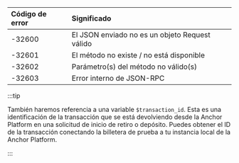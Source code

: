 <div>

| Código de error | Significado                                           |
| :-------------- | :---------------------------------------------------- |
| \-32600         | El JSON enviado no es un objeto Request válido        |
| \-32601         | El método no existe / no está disponible              |
| \-32602         | Parámetro(s) del método no válido(s)                  |
| \-32603         | Error interno de JSON-RPC                             |

</div>

:::tip

También haremos referencia a una variable `$transaction_id`. Esta es una identificación de la transacción que se está devolviendo desde la Anchor Platform en una solicitud de inicio de retiro o depósito. Puedes obtener el ID de la transacción conectando la billetera de prueba a tu instancia local de la Anchor Platform.

:::
